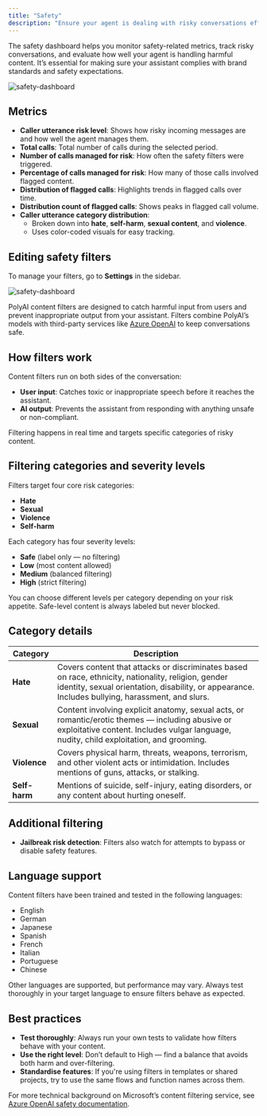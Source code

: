 ```yaml
---
title: "Safety"
description: "Ensure your agent is dealing with risky conversations effectively."
---
```


The safety dashboard helps you monitor safety-related metrics, track risky conversations, and evaluate how well your agent is handling harmful content. It’s essential for making sure your assistant complies with brand standards and safety expectations.

![safety-dashboard](/images/safety-dashboard.png)

## Metrics

- **Caller utterance risk level**: Shows how risky incoming messages are and how well the agent manages them.
- **Total calls**: Total number of calls during the selected period.
- **Number of calls managed for risk**: How often the safety filters were triggered.
- **Percentage of calls managed for risk**: How many of those calls involved flagged content.
- **Distribution of flagged calls**: Highlights trends in flagged calls over time.
- **Distribution count of flagged calls**: Shows peaks in flagged call volume.
- **Caller utterance category distribution**:
  - Broken down into **hate**, **self-harm**, **sexual content**, and **violence**.
  - Uses color-coded visuals for easy tracking.

## Editing safety filters

To manage your filters, go to **Settings** in the sidebar.

![safety-dashboard](/images/safety-filters.png)

PolyAI content filters are designed to catch harmful input from users and prevent inappropriate output from your assistant. Filters combine PolyAI’s models with third-party services like [Azure OpenAI](https://learn.microsoft.com/en-us/azure/ai-services/openai/concepts/safety) to keep conversations safe.

## How filters work

Content filters run on both sides of the conversation:
- **User input**: Catches toxic or inappropriate speech before it reaches the assistant.
- **AI output**: Prevents the assistant from responding with anything unsafe or non-compliant.

Filtering happens in real time and targets specific categories of risky content.

## Filtering categories and severity levels

Filters target four core risk categories:

- **Hate**
- **Sexual**
- **Violence**
- **Self-harm**

Each category has four severity levels:

- **Safe** (label only — no filtering)
- **Low** (most content allowed)
- **Medium** (balanced filtering)
- **High** (strict filtering)

You can choose different levels per category depending on your risk appetite. Safe-level content is always labeled but never blocked.

## Category details

| **Category** | **Description** |
|-------------|-----------------|
| **Hate** | Covers content that attacks or discriminates based on race, ethnicity, nationality, religion, gender identity, sexual orientation, disability, or appearance. Includes bullying, harassment, and slurs. |
| **Sexual** | Content involving explicit anatomy, sexual acts, or romantic/erotic themes — including abusive or exploitative content. Includes vulgar language, nudity, child exploitation, and grooming. |
| **Violence** | Covers physical harm, threats, weapons, terrorism, and other violent acts or intimidation. Includes mentions of guns, attacks, or stalking. |
| **Self-harm** | Mentions of suicide, self-injury, eating disorders, or any content about hurting oneself. |

## Additional filtering

- **Jailbreak risk detection**: Filters also watch for attempts to bypass or disable safety features.

## Language support

Content filters have been trained and tested in the following languages:

- English
- German
- Japanese
- Spanish
- French
- Italian
- Portuguese
- Chinese

Other languages are supported, but performance may vary. Always test thoroughly in your target language to ensure filters behave as expected.

## Best practices

- **Test thoroughly**: Always run your own tests to validate how filters behave with your content.
- **Use the right level**: Don’t default to High — find a balance that avoids both harm and over-filtering.
- **Standardise features**: If you're using filters in templates or shared projects, try to use the same flows and function names across them.

For more technical background on Microsoft’s content filtering service, see [Azure OpenAI safety documentation](https://learn.microsoft.com/en-us/azure/ai-services/openai/concepts/safety).

